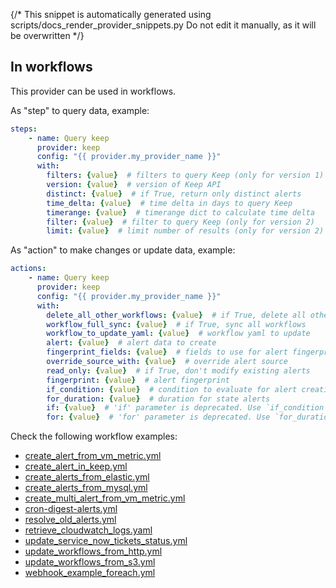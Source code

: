 {/* This snippet is automatically generated using scripts/docs_render_provider_snippets.py 
Do not edit it manually, as it will be overwritten */}


## In workflows

This provider can be used in workflows.


As "step" to query data, example:
```yaml
steps:
    - name: Query keep
      provider: keep
      config: "{{ provider.my_provider_name }}"
      with:
        filters: {value}  # filters to query Keep (only for version 1)
        version: {value}  # version of Keep API
        distinct: {value}  # if True, return only distinct alerts
        time_delta: {value}  # time delta in days to query Keep
        timerange: {value}  # timerange dict to calculate time delta
        filter: {value}  # filter to query Keep (only for version 2)
        limit: {value}  # limit number of results (only for version 2)
```


As "action" to make changes or update data, example:
```yaml
actions:
    - name: Query keep
      provider: keep
      config: "{{ provider.my_provider_name }}"
      with:
        delete_all_other_workflows: {value}  # if True, delete all other workflows
        workflow_full_sync: {value}  # if True, sync all workflows
        workflow_to_update_yaml: {value}  # workflow yaml to update
        alert: {value}  # alert data to create
        fingerprint_fields: {value}  # fields to use for alert fingerprinting
        override_source_with: {value}  # override alert source
        read_only: {value}  # if True, don't modify existing alerts
        fingerprint: {value}  # alert fingerprint
        if_condition: {value}  # condition to evaluate for alert creation
        for_duration: {value}  # duration for state alerts
        if: {value}  # 'if' parameter is deprecated. Use `if_condition` instead.
        for: {value}  # 'for' parameter is deprecated. Use `for_duration` instead.
```




Check the following workflow examples:
- [create_alert_from_vm_metric.yml](https://github.com/keephq/keep/blob/main/examples/workflows/create_alert_from_vm_metric.yml)
- [create_alert_in_keep.yml](https://github.com/keephq/keep/blob/main/examples/workflows/create_alert_in_keep.yml)
- [create_alerts_from_elastic.yml](https://github.com/keephq/keep/blob/main/examples/workflows/create_alerts_from_elastic.yml)
- [create_alerts_from_mysql.yml](https://github.com/keephq/keep/blob/main/examples/workflows/create_alerts_from_mysql.yml)
- [create_multi_alert_from_vm_metric.yml](https://github.com/keephq/keep/blob/main/examples/workflows/create_multi_alert_from_vm_metric.yml)
- [cron-digest-alerts.yml](https://github.com/keephq/keep/blob/main/examples/workflows/cron-digest-alerts.yml)
- [resolve_old_alerts.yml](https://github.com/keephq/keep/blob/main/examples/workflows/resolve_old_alerts.yml)
- [retrieve_cloudwatch_logs.yaml](https://github.com/keephq/keep/blob/main/examples/workflows/retrieve_cloudwatch_logs.yaml)
- [update_service_now_tickets_status.yml](https://github.com/keephq/keep/blob/main/examples/workflows/update_service_now_tickets_status.yml)
- [update_workflows_from_http.yml](https://github.com/keephq/keep/blob/main/examples/workflows/update_workflows_from_http.yml)
- [update_workflows_from_s3.yml](https://github.com/keephq/keep/blob/main/examples/workflows/update_workflows_from_s3.yml)
- [webhook_example_foreach.yml](https://github.com/keephq/keep/blob/main/examples/workflows/webhook_example_foreach.yml)
